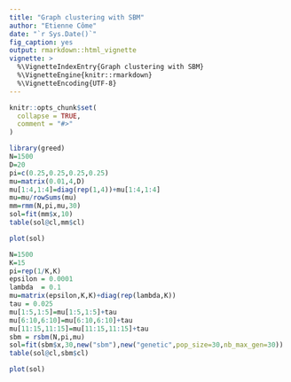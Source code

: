 ```yaml
---
title: "Graph clustering with SBM"
author: "Etienne Côme"
date: "`r Sys.Date()`"
fig_caption: yes
output: rmarkdown::html_vignette
vignette: >
  %\VignetteIndexEntry{Graph clustering with SBM}
  %\VignetteEngine{knitr::rmarkdown}
  %\VignetteEncoding{UTF-8}
---
```


```r
knitr::opts_chunk$set(
  collapse = TRUE,
  comment = "#>"
)
```

```r
library(greed)
N=1500
D=20
pi=c(0.25,0.25,0.25,0.25)
mu=matrix(0.01,4,D)
mu[1:4,1:4]=diag(rep(1,4))+mu[1:4,1:4]
mu=mu/rowSums(mu)
mm=rmm(N,pi,mu,30)
sol=fit(mm$x,10)
table(sol@cl,mm$cl)
```


```r
plot(sol)
```


```r
N=1500
K=15
pi=rep(1/K,K)
epsilon = 0.0001
lambda  = 0.1
mu=matrix(epsilon,K,K)+diag(rep(lambda,K))
tau = 0.025
mu[1:5,1:5]=mu[1:5,1:5]+tau
mu[6:10,6:10]=mu[6:10,6:10]+tau
mu[11:15,11:15]=mu[11:15,11:15]+tau
sbm = rsbm(N,pi,mu)
sol=fit(sbm$x,30,new("sbm"),new("genetic",pop_size=30,nb_max_gen=30))
table(sol@cl,sbm$cl)
```

```r
plot(sol)
```